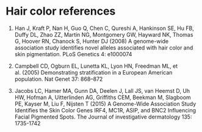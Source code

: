 # Hair color references

1. Han J, Kraft P, Nan H, Guo Q, Chen C, Qureshi A, Hankinson SE, Hu FB, Duffy DL, Zhao ZZ, Martin NG, Montgomery GW, Hayward NK, Thomas G, Hoover RN, Chanock S, Hunter DJ (2008) A genome-wide association study identifies novel alleles associated with hair color and skin pigmentation. PLoS Genetics 4: e1000074

2. Campbell CD, Ogburn EL, Lunetta KL, Lyon HN, Freedman ML, et al. (2005) Demonstrating stratification in a European American population. Nat Genet 37: 868–872

3. Jacobs LC, Hamer MA, Gunn DA, Deelen J, Lall JS, van Heemst D, Uh HW, Hofman A, Uitterlinden AG, Griffiths CEM, Beekman M, Slagboom PE, Kayser M, Liu F, Nijsten T (2015) A Genome-Wide Association Study Identifies the Skin Color Genes IRF4, MC1R, ASIP, and BNC2 Influencing Facial Pigmented Spots. The Journal of investigative dermatology 135: 1735-1742